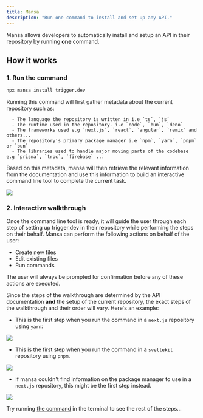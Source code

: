 ```yaml
---
title: Mansa
description: "Run one command to install and set up any API."
---
```


Mansa allows developers to automatically install and setup an API in their repository by running **one** command.

## How it works

### 1. Run the command

```bash
npx mansa install trigger.dev
```

Running this command will first gather metadata about the current repository such as:

      - The language the repository is written in i.e `ts`, `js`
      - The runtime used in the repository. i.e `node`, `bun`, `deno`
      - The frameworks used e.g `next.js`, `react`, `angular`, `remix` and others...
      - The repository's primary package manager i.e `npm`, `yarn`, `pnpm` or `bun`
      - The libraries used to handle major moving parts of the codebase e.g `prisma`, `trpc`, `firebase` ...

Based on this metadata, mansa will then retrieve the relevant information from the documentation and use this information to build an interactive command line tool to complete the current task.

<Frame caption="Building the CLI tool">
  <img
    src="/images/planning-walkthrough.png"
    style={{ borderRadius: "0.5rem" }}
  />
</Frame>
<br />

### 2. Interactive walkthrough

Once the command line tool is ready, it will guide the user through each step of setting up trigger.dev in their repository while performing the steps on their behalf.
Mansa can perform the following actions on behalf of the user:

- Create new files
- Edit existing files
- Run commands

<Note>
  The user will always be prompted for confirmation before any of these actions
  are executed.
</Note>

Since the steps of the walkthrough are determined by the API documentation **and** the setup of the current repository,
the exact steps of the walkthrough and their order will vary. Here's an example:

- This is the first step when you run the command in a `next.js` repository using `yarn`:

<Frame>
  <img
    src="/images/install-nextjs-yarn.png"
    style={{ borderRadius: "0.5rem" }}
  />
</Frame>

- This is the first step when you run the command in a `sveltekit` repository using `pnpm`.

<Frame>
  <img
    src="/images/install-svelte-pnpm.png"
    style={{ borderRadius: "0.5rem" }}
  />
</Frame>

- If mansa couldn't find information on the package manager to use in a `next.js` repository, this might be the first step instead.

<Frame>
  <img
    src="/images/install-select-package-manager.png"
    style={{ borderRadius: "0.5rem" }}
  />
</Frame>

Try running [the command](/mansa#2-run-the-command) in the terminal to see the rest of the steps...
